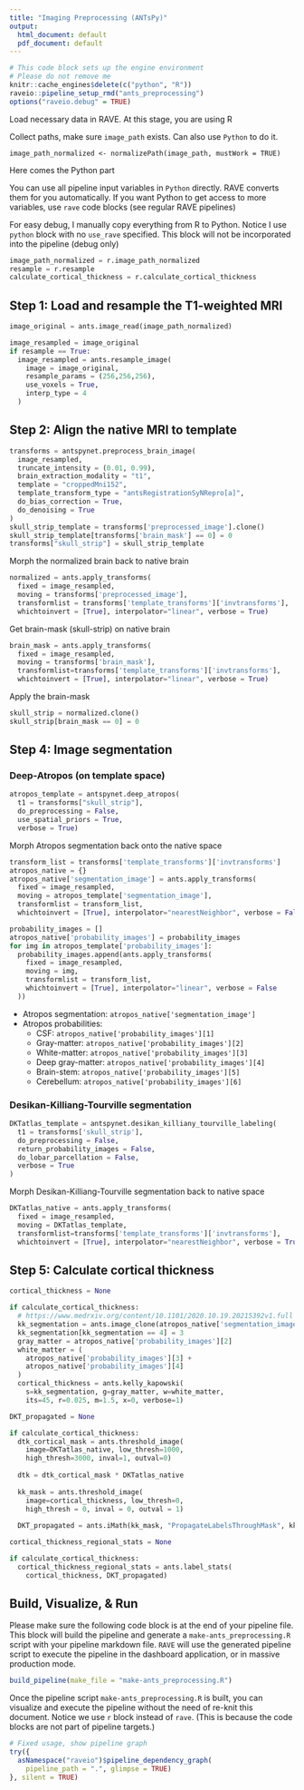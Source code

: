```yaml
---
title: "Imaging Preprocessing (ANTsPy)"
output:
  html_document: default
  pdf_document: default
---
```


```r
# This code block sets up the engine environment
# Please do not remove me
knitr::cache_engines$delete(c("python", "R"))
raveio::pipeline_setup_rmd("ants_preprocessing")
options("raveio.debug" = TRUE)
```

Load necessary data in RAVE. At this stage, you are using R

Collect paths, make sure `image_path` exists. Can also use `Python` to do it.

```rave
image_path_normalized <- normalizePath(image_path, mustWork = TRUE)
```

Here comes the Python part

You can use all pipeline input variables in `Python` directly. RAVE converts them for you automatically. If you want Python to get access to more variables, use `rave` code blocks (see regular RAVE pipelines)

For easy debug, I manually copy everything from R to Python. Notice I use `python` block with no `use_rave` specified. This block will not be incorporated into the pipeline (debug only)

```python
image_path_normalized = r.image_path_normalized
resample = r.resample
calculate_cortical_thickness = r.calculate_cortical_thickness
```

## Step 1: Load and resample the T1-weighted MRI

```python
image_original = ants.image_read(image_path_normalized)
```

```python
image_resampled = image_original
if resample == True:
  image_resampled = ants.resample_image(
    image = image_original, 
    resample_params = (256,256,256), 
    use_voxels = True, 
    interp_type = 4
  )
```

## Step 2: Align the native MRI to template

```python
transforms = antspynet.preprocess_brain_image(
  image_resampled,
  truncate_intensity = (0.01, 0.99),
  brain_extraction_modality = "t1",
  template = "croppedMni152",
  template_transform_type = "antsRegistrationSyNRepro[a]",
  do_bias_correction = True,
  do_denoising = True
)
skull_strip_template = transforms['preprocessed_image'].clone()
skull_strip_template[transforms['brain_mask'] == 0] = 0
transforms["skull_strip"] = skull_strip_template
```

Morph the normalized brain back to native brain

```python
normalized = ants.apply_transforms(
  fixed = image_resampled,
  moving = transforms['preprocessed_image'],
  transformlist = transforms['template_transforms']['invtransforms'],
  whichtoinvert = [True], interpolator="linear", verbose = True)
```

Get brain-mask (skull-strip) on native brain

```python
brain_mask = ants.apply_transforms(
  fixed = image_resampled,
  moving = transforms['brain_mask'],
  transformlist=transforms['template_transforms']['invtransforms'],
  whichtoinvert = [True], interpolator="linear", verbose = True)
```

Apply the brain-mask

```python
skull_strip = normalized.clone()
skull_strip[brain_mask == 0] = 0
```

## Step 4: Image segmentation

### Deep-Atropos (on template space)

```python
atropos_template = antspynet.deep_atropos(
  t1 = transforms["skull_strip"],
  do_preprocessing = False, 
  use_spatial_priors = True, 
  verbose = True)
```

Morph Atropos segmentation back onto the native space

```python
transform_list = transforms['template_transforms']['invtransforms']
atropos_native = {}
atropos_native['segmentation_image'] = ants.apply_transforms(
  fixed = image_resampled,
  moving = atropos_template['segmentation_image'],
  transformlist = transform_list,
  whichtoinvert = [True], interpolator="nearestNeighbor", verbose = False)

probability_images = []
atropos_native['probability_images'] = probability_images
for img in atropos_template['probability_images']:
  probability_images.append(ants.apply_transforms(
    fixed = image_resampled,
    moving = img,
    transformlist = transform_list,
    whichtoinvert = [True], interpolator="linear", verbose = False
  ))
```

-   Atropos segmentation: `atropos_native['segmentation_image']`
-   Atropos probabilities:
    -   CSF: `atropos_native['probability_images'][1]`
    -   Gray-matter: `atropos_native['probability_images'][2]`
    -   White-matter: `atropos_native['probability_images'][3]`
    -   Deep gray-matter: `atropos_native['probability_images'][4]`
    -   Brain-stem: `atropos_native['probability_images'][5]`
    -   Cerebellum: `atropos_native['probability_images'][6]`

### Desikan-Killiang-Tourville segmentation

```python
DKTatlas_template = antspynet.desikan_killiany_tourville_labeling(
  t1 = transforms['skull_strip'],
  do_preprocessing = False, 
  return_probability_images = False,
  do_lobar_parcellation = False, 
  verbose = True 
)
```

Morph Desikan-Killiang-Tourville segmentation back to native space

```python
DKTatlas_native = ants.apply_transforms(
  fixed = image_resampled,
  moving = DKTatlas_template,
  transformlist=transforms['template_transforms']['invtransforms'],
  whichtoinvert = [True], interpolator="nearestNeighbor", verbose = True)
```

## Step 5: Calculate cortical thickness

```python
cortical_thickness = None

if calculate_cortical_thickness:
  # https://www.medrxiv.org/content/10.1101/2020.10.19.20215392v1.full
  kk_segmentation = ants.image_clone(atropos_native['segmentation_image'])
  kk_segmentation[kk_segmentation == 4] = 3
  gray_matter = atropos_native['probability_images'][2]
  white_matter = (
    atropos_native['probability_images'][3] + 
    atropos_native['probability_images'][4]
  )
  cortical_thickness = ants.kelly_kapowski(
    s=kk_segmentation, g=gray_matter, w=white_matter,
    its=45, r=0.025, m=1.5, x=0, verbose=1)
```

```python
DKT_propagated = None

if calculate_cortical_thickness:
  dtk_cortical_mask = ants.threshold_image(
    image=DKTatlas_native, low_thresh=1000, 
    high_thresh=3000, inval=1, outval=0)
  
  dtk = dtk_cortical_mask * DKTatlas_native
  
  kk_mask = ants.threshold_image(
    image=cortical_thickness, low_thresh=0,
    high_thresh = 0, inval = 0, outval = 1)
  
  DKT_propagated = ants.iMath(kk_mask, "PropagateLabelsThroughMask", kk_mask * dtk)
```

```python
cortical_thickness_regional_stats = None

if calculate_cortical_thickness:
  cortical_thickness_regional_stats = ants.label_stats(
    cortical_thickness, DKT_propagated)
```

## Build, Visualize, & Run

Please make sure the following code block is at the end of your pipeline file. This block will build the pipeline and generate a `make-ants_preprocessing.R` script with your pipeline markdown file. `RAVE` will use the generated pipeline script to execute the pipeline in the dashboard application, or in massive production mode.

```r
build_pipeline(make_file = "make-ants_preprocessing.R")
```

Once the pipeline script `make-ants_preprocessing.R` is built, you can visualize and execute the pipeline without the need of re-knit this document. Notice we use `r` block instead of `rave`. (This is because the code blocks are not part of pipeline targets.)

```r
# Fixed usage, show pipeline graph
try({
  asNamespace("raveio")$pipeline_dependency_graph(
    pipeline_path = ".", glimpse = TRUE)
}, silent = TRUE)
```
